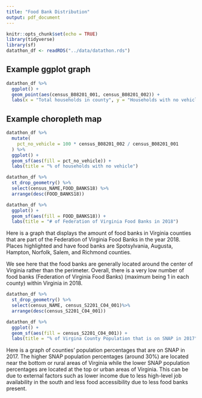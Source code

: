 ```yaml
---
title: "Food Bank Distribution"
output: pdf_document
---
```


```r
knitr::opts_chunk$set(echo = TRUE)
library(tidyverse)
library(sf)
datathon_df <- readRDS("../data/datathon.rds")
```

## Example ggplot graph

```r
datathon_df %>%
  ggplot() +
  geom_point(aes(census_B08201_001, census_B08201_002)) +
  labs(x = "Total households in county", y = "Households with no vehicles")
```

## Example choropleth map

```r
datathon_df %>%
  mutate(
    pct_no_vehicle = 100 * census_B08201_002 / census_B08201_001
  ) %>%
  ggplot() +
  geom_sf(aes(fill = pct_no_vehicle)) +
  labs(title = "% of households with no vehicle")
```

```r
datathon_df %>%
  st_drop_geometry() %>%
  select(census_NAME,FOOD_BANKS18) %>%
  arrange(desc(FOOD_BANKS18))
```
```r
datathon_df %>%
  ggplot() +
  geom_sf(aes(fill = FOOD_BANKS18)) +
  labs(title = "# of Federation of Virginia Food Banks in 2018")
```
Here is a graph that displays the amount of food banks in Virginia counties that are part of the Federation of Virginia Food Banks in the year 2018. Places highlighted and have food banks are Spotsylvania, Augusta, Hampton, Norfolk, Salem, and Richmond counties. 

We see here that the food banks are generally located around the center of Virginia rather than the perimeter. Overall, there is a very low number of food banks (Federation of Virginia Food Banks) (maximum being 1 in each county) within Virginia in 2018.

```r
datathon_df %>%
  st_drop_geometry() %>%
  select(census_NAME, census_S2201_C04_001)%>%
  arrange(desc(census_S2201_C04_001))
```
```r
datathon_df %>%
  ggplot() +
  geom_sf(aes(fill = census_S2201_C04_001)) +
  labs(title = "% of Virgina County Population that is on SNAP in 2017")
```
Here is a graph of counties' population percentages that are on SNAP in 2017. The higher SNAP population percentages (around 30%) are located near the bottom or rural areas of Virginia while the lower SNAP population percentages are located at the top or urban areas of Virginia. This can be due to external factors such as lower income due to less high-level job availability in the south and less food accessibility due to less food banks present.
